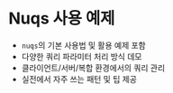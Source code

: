 # Nuqs 사용 예제

- `nuqs`의 기본 사용법 및 활용 예제 포함
- 다양한 쿼리 파라미터 처리 방식 데모
- 클라이언트/서버/복합 환경에서의 쿼리 관리
- 실전에서 자주 쓰는 패턴 및 팁 제공
